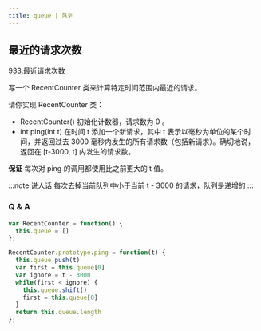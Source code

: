 ```yaml
---
title: queue | 队列
---
```


## 最近的请求次数

[933.最近请求次数](https://leetcode-cn.com/problems/number-of-recent-calls/)

写一个 RecentCounter 类来计算特定时间范围内最近的请求。

请你实现 RecentCounter 类：
- RecentCounter() 初始化计数器，请求数为 0 。
- int ping(int t) 在时间 t 添加一个新请求，其中 t 表示以毫秒为单位的某个时间，并返回过去 3000 毫秒内发生的所有请求数（包括新请求）。确切地说，返回在 [t-3000, t] 内发生的请求数。

**保证** 每次对 ping 的调用都使用比之前更大的 t 值。

:::note 说人话
每次去掉当前队列中小于当前 t - 3000 的请求，队列是递增的
:::

### Q & A

```js
var RecentCounter = function() {
  this.queue = []
};

RecentCounter.prototype.ping = function(t) {
  this.queue.push(t)
  var first = this.queue[0]
  var ignore = t - 3000
  while(first < ignore) {
    this.queue.shift()
    first = this.queue[0]
  }
  return this.queue.length
};
```
